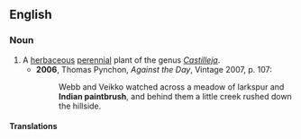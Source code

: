 ==English==
{{wikipedia}}
===Noun===
{{en-noun|-|sg=[[Indian]] [[paintbrush]]}}

# A [[herbaceous]] [[perennial]] plant of the genus ''[[Castilleja]]''.
#*'''2006''', Thomas Pynchon, ''Against the Day'', Vintage 2007, p. 107:
#*:Webb and Veikko watched across a meadow of larkspur and '''Indian paintbrush''', and behind them a little creek rushed down the hillside.

====Translations====
{{trans-top}}
{{trans-mid}}
{{trans-bottom}}